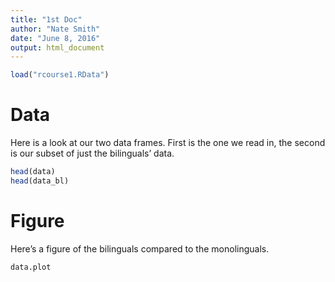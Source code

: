 ```yaml
---
title: "1st Doc"
author: "Nate Smith"
date: "June 8, 2016"
output: html_document
---
```

```r
load("rcourse1.RData")
```
# Data
Here is a look at our two data frames. First is the one we read in, the second is our subset of just the bilinguals' data.
```r
head(data)
head(data_bl)
```
# Figure
Here's a figure of the bilinguals compared to the monolinguals.
```r
data.plot
```